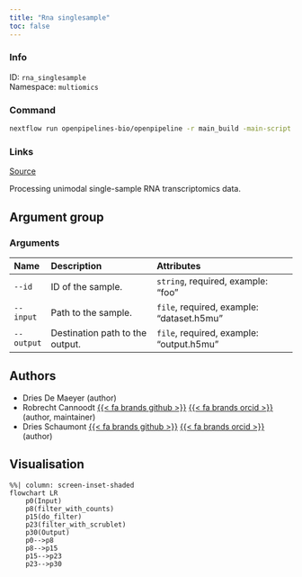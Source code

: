 ```yaml
---
title: "Rna singlesample"
toc: false
---
```


::: {.column-margin}

### Info

ID: `rna_singlesample`  
Namespace: `multiomics`

### Command

```bash
nextflow run openpipelines-bio/openpipeline -r main_build -main-script workflows/multiomics/rna_singlesample/main.nf --help
```

### Links
[Source](https://github.com/openpipelines-bio/openpipeline/blob/main/workflows/multiomics/rna_singlesample){.btn-action .btn-sm .btn-info .btn role="button"}

:::

Processing unimodal single-sample RNA transcriptomics data.

## Argument group

### Arguments

|Name       |Description                     |Attributes                                |
|:----------|:-------------------------------|:-----------------------------------------|
|`--id`     |ID of the sample.               |`string`, required, example: "foo"        |
|`--input`  |Path to the sample.             |`file`, required, example: "dataset.h5mu" |
|`--output` |Destination path to the output. |`file`, required, example: "output.h5mu"  |

## Authors

  * Dries De Maeyer (author)
  * Robrecht Cannoodt [{{< fa brands github >}}](https://github.com/rcannood) [{{< fa brands orcid >}}](https://orcid.org/0000-0003-3641-729X) (author, maintainer)
  * Dries Schaumont [{{< fa brands github >}}](https://github.com/DriesSchaumont) [{{< fa brands orcid >}}](https://orcid.org/0000-0002-4389-0440) (author)

## Visualisation

```mermaid
%%| column: screen-inset-shaded
flowchart LR
    p0(Input)
    p8(filter_with_counts)
    p15(do_filter)
    p23(filter_with_scrublet)
    p30(Output)
    p0-->p8
    p8-->p15
    p15-->p23
    p23-->p30

```
